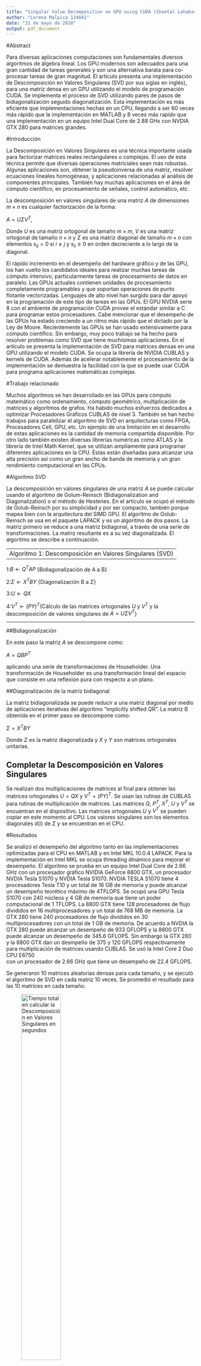 ```yaml
---
title: "Singular Value Decomposition on GPU using CUDA (Sheetal Lahabar & P. J. Narayanan)"
author: "Lorena Malpica 124841"
date: "31 de mayo de 2018"
output: pdf_document
---
```

#Abstract

Para diversas aplicaciones computaciones son fundamentales diversos algoritmos de álgebra lineal. Los GPU modernos son adecuados para una gran cantidad de tareas generales y son una alternativa barata para co-procesar tareas de gran magnitud. El artículo presenta una implementación de Descomposición en Valores Singulares (SVD por sus siglas en inglés), para una matriz densa en un GPU utilizando el modelo de programación CUDA. Se implementa el proceso de SVD utilizando pares de pasos de bidiagonalización seguido diagonalización. Esta implementación es más eficiente que implementaciones hechas en un CPU, llegando a ser 60 veces más rápido que la implementación en MATLAB y 8 veces más rapido que una implementación en un equipo Intel Dual Core de 2.88 GHx con NVDIA GTX 280 para matrices grandes. 


#Introducción

La Descomposición en Valores Singulares es una técnica importante usada para factorizar matrices reales rectangulares o complejas. El uso de esta técnica permite que diversas operaciones matriciales sean más robustas. Algunas aplicaciones son, obtener la pseudoinversa de una matriz, resolver ecuaciones lineales homogéneas, y aplicaciones relacionadas al análisis de componentes principales. También hay muchas aplicaciones en el área de cómputo científico, en procesamiento de señales, control automático, etc.

La descomposición en valores singulares de una matriz $A$ de dimensiones $m \times n$ es cualquier factorización de la forma:

$A=U\Sigma V^T$, 

Donde $U$ es una matriz ortogonal de tamaño $m \times m$, $V$ es una matriz ortogonal de tamaño $n \times n$ y $\Sigma$ es una matriz diagonal de tamaño $m \times n$ con elementos $s_{ij}=0$ si $i \neq j$ y $s_{ii} \geq 0$ en orden decreciente a lo largo de la diagonal. 

El rápido incremento en el desempeño del hardware gráfico y de las GPU, los han vuelto los candidatos ideales para realizar muchas tareas de cómputo intensivo, particularmente tareas de procesamiento de datos en paralelo. Las GPUs actuales contienen unidades de procesamiento completamente programables y que soportan operaciones de punto flotante vectorizadas. Lenguajes de alto nivel han surgido para dar apoyo en la programación  de este tipo de tareas en las GPUs. El GPU NVDIA serie 8 con el ambiente de programación CUDA provee el estándar similar a C para programar estos procesadores. Cabe mencionar que el desempeño de las GPUs ha estado creciendo a un ritmo más rápido que el dictado por la Ley de Moore. Recientemente las GPUs se han usado extensivamente para cómputo científico. Sin embargo, muy poco trabajo se ha hecho para resolver problemas como SVD que tiene muchísimas aplicaciones. En el artículo se presenta la implementación de SVD para matrices densas en una GPU utilizando el modelo CUDA. Se ocupa la librería de NVIDIA CUBLAS y kernels de CUDA. Además de acelerar notablemente el procesamiento de la implementación se demuestra la facilidad con la que se puede usar CUDA para programa aplicaciones matemáticas complejas. 

#Trabajo relacionado

Muchos algoritmos se han desarrollado en las GPUs para cómputo matemático como ordenamiento, cómputo geométrico, multiplicación de matrices y algoritmos de grafos. Ha habido muchos esfuerzos dedicados a optimizar Procesadores Gráficos CUBLAS de nivel 3. También se han hecho trabajos para paralelizar el algoritmo de SVD en arquitecturas como FPGA, Procesadores Cell, GPU, etc. Un ejemplo de una limitación en el desarrollo de estas aplicaciones es la cantidad de memoria compartida disponible. Por otro lado también existen diversas librerías numéricas como ATLAS y la librería de Intel Math Kernel, que se utilizan ampliamente para programar diferentes aplicaciones en la CPU. Éstas están diseñadas para alcanzar una alta precisión así como  un gran ancho de banda de memoria y un gran rendimiento computacional en las CPUs. 

#Algoritmo SVD 

La descomposición en valores singulares de una matriz $A$ se puede calcular usando el algoritmo de Golum-Reinsch (Bidiagonalization and Diagonalization) o el método de Hestenes. En el artículo se ocupó el método de Golub-Reinsch por su simplicidad y por ser compacto, también porque mapea bien con la arquitectura del SIMD GPU. El algoritmo de Golub-Reinsch se usa en el paquete LAPACK y es un algoritmo de dos pasos. La matriz primero se reduce a una matriz bidiagonal, a través de una serie de transformaciones. La matriz resultante es a su vez diagonalizada. El algoritmo se describe a continuación. 

-----------------------------------------------------------------------------------------------------------------------------------------------
Algoritmo 1: Descomposición en Valores Singulares (SVD)
-----------------------------------------------------------------------------------------------------------------------------------------------

1:$B\longleftarrow Q^TAP$ {Bidiagonalización de A a B}

2:$\Sigma \longleftarrow X^TBY$ {Diagonalización B a $\Sigma$}

3:$U\longleftarrow QX$

4:$V^T \longleftarrow (PY)^T${Cálculo de las matrices ortogonales $U$ y $V^T$ y la descomposición de valores singulares de $A=U\Sigma V^T$}

-----------------------------------------------------------------------------------------------------------------------------------------------

##Bidiagonalización 

En este paso la matriz $A$ se descompone como:

$A=QBP^T$

aplicando una serie de transformaciones de Householder. Una transformación de Householder es una transformación lineal del espacio que consiste en una reflexión pura con respecto a un plano.

##Diagonalización de la matriz bidiagonal 

La matriz bidiagonalizada se puede reducir a una matriz diagonal por medio de aplicaciones iterativas del algoritmo "implicitly shifted QR". La matriz B obtenida en el primer paso se descompone como:

$\Sigma=X^TBY$

Donde $\Sigma$ es la matriz diagonalizada y $X$ y $Y$ son matrices ortogonales unitarias. 

## Completar la Descomposición en Valores Singulares 

Se realizan dos multiplicaciones de matrices al final para obtener las matrices ortogonales $U=QX$ y $V^T=(PY)^T$. Se usan las rutinas de CUBLAS para rutinas de multiplicación de matrices. Las matrices $Q$, $P^T$, $X^T$, $U$ y $V^T$ se encuentran en el dispositivo. Las matrices ortogonales $U$ y $V^T$ se pueden copiar en este momento al CPU. Los valores singulares son los elementos diagonales $d(i)$ de $\Sigma$ y se encuentran en el CPU. 

#Resultados

Se analizó el desempeño del algoritmo tanto en las implementaciones optimizadas para el CPU en MATLAB y en Intel MKL 10.0.4 LAPACK. Para la implementación en Intel MKL se ocupa threading dinámico para mejorar el desempeño. El algoritmo se prueba en un equipo Intel Dual Core de 2.66 GHz con un procesador gráfico NVIDIA GeForce 8800 GTX, un procesador NVDIA Tesla S1070 y NVDIA Tesla S1070. NVDIA TESLA S1070 tiene 4 procesadores Tesla T10 y un total de 16 GB de memoria y puede alcanzar un desempeño teorético máximo de 4TFLOPS. Se ocupó una GPU Tesla S1070 con 240 núcleos y 4 GB de memoria que tiene un poder computacional de 1 TFLOPS. La 8800 GTX tiene 128 procesadores de flujo divididos en 16 multiprocesadores y un total de 768 MB de memoria. La GTX 280 tiene 240 procesadores de flujo divididos en 30 multiprocesadores con un total de 1 GB de memoria. De acuerdo a NVDIA la GTX 280 puede alcanzar un desempeño de 933 GFLOPS y la 8800 GTX puede alcanzar un desempeño de 345.6 GFLOPŜ. Sin embargo la GTX 280 y la 8800 GTX dan un desmpeño de 375 y 120 GFLOPS respectivamente para multiplicación de matrices usando CUBLAS. Se usó la Intel Core 2 Duo CPU E6750  
con un procesador de 2.66 GHz que tiene un desempeño de 22.4 GFLOPS. 

Se generaron 10 matrices aleatorias densas para cada tamaño, y se ejecutó el algoritmo de SVD en cada matriz 10 veces. Se promedió el resultado para las 10 matrices en cada tamaño. 

![Tiempo total en calcular la Descomposición en Valores Singulares en segundos](/home/lmalpica/Desktop/mno/articulos/resultado.png){width=50%}


#Conclusiones

El artículo presentó la implementación completa de una Descomposición en Valores Singulares en GPUs. El algoritmo aprovecha el paralelismo disponible en la arquitectura de la GPU y consigue un gran desempeño computacional. La bidiagonalización de la matriz de logra realizar completamente en la GPU utilizando la librería optimizada CUBLAS para alcanzar el máximo rendimiento. Para la diagonalización de la matriz se hizo una implementación híbrida que dividía los cálculos entre el CPU y el GPU y también daba un muy buen desempeño. Se pudo calcular la Descomposición en Valores Singulares para matrices muy grandes, hasta del orden de 14K, lo cual es imposible que se realice en el CPU debido a las limitaciones de la memoria. Las GPUs están limitadas a números de precisión simple, aunque esto está cambiando en las nuevas generaciones. El error encontrado debido a esta menor precisión fue de menos del .001% en las matrices que se ocuparon en los experimentos.  

